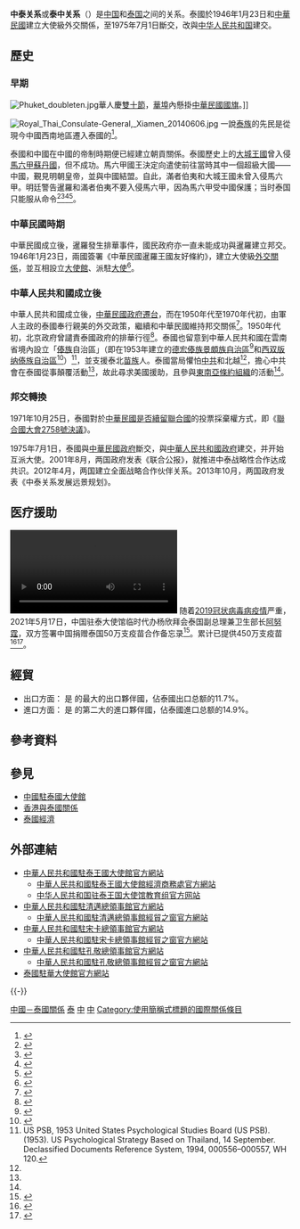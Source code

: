 {{not|中華民國與泰國關係|中非－泰国关系}}

{{Infobox Bilateral relations|中国－泰國|PRC|Thailand|map=China Thailand Locator.png|envoytitle2=[[泰國駐華大使列表|大使]]|envoy2=[[阿塔育·习萨目|阿塔育·习萨目]]<ref>{{cite web |title = 驻华大使到任顺序及递交国书日期 |url = https://www.mfa.gov.cn/web/lbfw_673061/fgzl_673083/202201/t20220114_10495616.shtml |publisher = 中华人民共和国外交部 }}</ref>|envoytitle1=[[中國駐泰國大使列表|大使]]|envoy1=[[韩志强|韩志强]]|mission1=[[中國駐泰國大使館|中國駐泰國大使館]]|mission2=[[泰國駐華大使館|泰國駐華大使館]]}}

'''中泰关系'''或'''泰中关系'''（{{lang-th|ความสัมพันธ์จีน–ไทย}}）是[[中国|中国]]和[[泰国|泰国]]之间的关系。泰國於1946年1月23日和[[中華民國|中華民國]]建立大使級外交關係，至1975年7月1日斷交，改與[[中华人民共和国|中华人民共和国]]建交。

== 歷史 ==
=== 早期 ===
[[File:Phuket_doubleten.jpg|thumb]]華人慶[[雙十節|雙十節]]，[[唐人街|華埠]]內懸掛[[中華民國國旗|中華民國國旗]]。]]

[[File:Royal_Thai_Consulate-General,_Xiamen_20140606.jpg|thumb]]
一說[[泰族|泰族]]的先民是從現今中國西南地區遷入泰國的<ref>{{cite book|author=朱振明|title=泰國：獨特的君主立憲制國家|publisher=香港城市大學出版社|location=香港|date=2011-06|edition=第二版|isbn=9789629371845}}</ref>。

泰國和中國在中國的帝制時期便已經建立朝貢關係。泰國歷史上的[[大城王國|大城王國]]曾入侵[[馬六甲蘇丹國|馬六甲蘇丹國]]，但不成功。馬六甲國王決定向遣使前往當時其中一個超級大國——中國，覲見明朝皇帝，並與中國結盟。自此，滿者伯夷和大城王國未曾入侵馬六甲。明廷警告暹羅和滿者伯夷不要入侵馬六甲，因為馬六甲受中國保護；当时泰国只能服从命令<ref>{{cite book|accessdate=14 December 2011|url=http://books.google.com/books?id=ZkLqv9pdCk4C&pg=PA180&dq=malacca+chinese+seized+portuguese+embassy&hl=en&ei=RSr1TdHSLO2o0AH9-OjrDA&sa=X&oi=book_result&ct=result&resnum=5&ved=0CEEQ6AEwBA#v=onepage&q=protectorate%20melaka%20paramesvara&f=false|title=East Asia at the center: four thousand years of engagement with the world|author=Warren I. Cohen|edition=illustrated|volume=|series=|year=2000|location=|publisher=Columbia University Press|language=|isbn=0-231-10109-0|page=175|archive-date=2014-07-04|archive-url=https://web.archive.org/web/20140704171107/http://books.google.com/books?id=ZkLqv9pdCk4C&pg=PA180&dq=malacca+chinese+seized+portuguese+embassy&hl=en&ei=RSr1TdHSLO2o0AH9-OjrDA&sa=X&oi=book_result&ct=result&resnum=5&ved=0CEEQ6AEwBA#v=onepage&q=protectorate%20melaka%20paramesvara&f=false|dead-url=no}}</ref><ref>{{cite book|accessdate=14 December 2011|url=http://books.google.com/books?id=esnWJkYRCJ4C&pg=PA142&dq=malacca+chinese++portuguese++attack&hl=en&ei=lyr1TYTtCKfn0QGi_6yFDg&sa=X&oi=book_result&ct=result&resnum=5&ved=0CD0Q6AEwBA#v=snippet&q=chinese%20recognized%20melaka%20independent%20state%20warned%20king%20thailand%20not%20meddle&f=false|title=Firearms: a global history to 1700|author=Kenneth Warren Chase|edition=illustrated|volume=|series=|year=2003|location=|publisher=Cambridge University Press|language=|isbn=0-521-82274-2|page=51|pages=|archive-date=2014-09-24|archive-url=https://web.archive.org/web/20140924141152/http://books.google.com/books?id=esnWJkYRCJ4C&pg=PA142&dq=malacca+chinese++portuguese++attack&hl=en&ei=lyr1TYTtCKfn0QGi_6yFDg&sa=X&oi=book_result&ct=result&resnum=5&ved=0CD0Q6AEwBA#v=snippet&q=chinese%20recognized%20melaka%20independent%20state%20warned%20king%20thailand%20not%20meddle&f=false|dead-url=no}}</ref><ref>{{cite book|accessdate=14 December 2011|url=http://books.google.com/books?id=Yn25FY2pY3EC&pg=PA21&dq=malacca+arabs+to+the+sword&hl=en&sa=X&ei=XHfqTtXaMIjx0gHn0422CQ&ved=0CGgQ6AEwCA#v=onepage&q=malacca%20arabs%20to%20the%20sword&f=false|title=Colonial armies in Southeast Asia|author=|edition=|volume=|series=|year=|location=|publisher=Routledge|language=|isbn=1-134-31476-0|page=21|pages=|archive-date=2014-06-10|archive-url=https://web.archive.org/web/20140610134935/http://books.google.com/books?id=Yn25FY2pY3EC&pg=PA21&dq=malacca+arabs+to+the+sword&hl=en&sa=X&ei=XHfqTtXaMIjx0gHn0422CQ&ved=0CGgQ6AEwCA#v=onepage&q=malacca%20arabs%20to%20the%20sword&f=false|dead-url=no}}</ref><ref>{{cite book|accessdate=14 December 2011|url=http://books.google.com/books?id=rxkKu46vhj0C&pg=PA21&dq=malacca+arabs+to+the+sword&hl=en&sa=X&ei=XHfqTtXaMIjx0gHn0422CQ&ved=0CGEQ6AEwBw#v=onepage&q=malacca%20arabs%20to%20the%20sword&f=false|title=Colonial armies in Southeast Asia|editor=Karl Hack, Tobias Rettig|edition=illustrated|volume=Volume 33 of Routledge studies in the modern history of Asia|series=|year=2006|location=|publisher=Psychology Press|language=|isbn=0-415-33413-6|page=21|pages=|archive-date=2014-06-08|archive-url=https://web.archive.org/web/20140608064847/http://books.google.com/books?id=rxkKu46vhj0C&pg=PA21&dq=malacca+arabs+to+the+sword&hl=en&sa=X&ei=XHfqTtXaMIjx0gHn0422CQ&ved=0CGEQ6AEwBw#v=onepage&q=malacca%20arabs%20to%20the%20sword&f=false|dead-url=no}}</ref>。

=== 中華民國時期 ===
中華民國成立後，暹羅發生排華事件，國民政府亦一直未能成功與暹羅建立邦交。1946年1月23日，兩國簽署《中華民國暹羅王國友好條約》，建立大使級[[外交#外交上的承認|外交關係]]，並互相設立[[外交代表機構#大使馆|大使館]]、派駐[[特命全權大使|大使]]<ref>{{Cite web |url = https://no06.mofa.gov.tw/mofatreatys/Result.aspx?tysubject_c=&tysubject_e=&tysubject_o=&tycountry_c=%e6%b3%b0%e5%9c%8b&tycountry_e=%e6%b3%b0%e5%9c%8b&tyeffectivedate=&tyeffectivedateE=&tysigneddate=&tysigneddateE=&start=Y&tykeyword=&Order=Signing&tyclass= |title = 條約協定查詢系統 |publisher = 中華民國外交部<!--|accessdate = 2016-12-21 |archive-date = 2019-05-11 |archive-url = https://web.archive.org/web/20190511125901/http://no06.mofa.gov.tw/mofatreatys/Result.aspx?tysubject_c=&tysubject_e=&tysubject_o=&tycountry_c=%e6%b3%b0%e5%9c%8b&tycountry_e=%e6%b3%b0%e5%9c%8b&tyeffectivedate=&tyeffectivedateE=&tysigneddate=&tysigneddateE=&start=Y&tykeyword=&Order=Signing |dead-url = no-->}}</ref>。

=== 中華人民共和國成立後 ===
中華人民共和國成立後，[[臺灣戰後時期|中華民國政府遷台]]，而在1950年代至1970年代初，由軍人主政的泰國奉行親美的外交政策，繼續和中華民國維持邦交關係<ref name=SarDesai>{{cite book|author=D. R. SarDesai|title=Southeast Asia: Past and Present|year=2010|publisher=Westview Press|location=Boulder, CO|isbn=978-0-8133-4434-8}}</ref>。1950年代初，北京政府曾譴責泰國政府的排華行徑<ref>{{cite book|title=泰国介绍|year=1951年|publisher=情报总署资料室|location=北京}}</ref>。泰國也留意到中華人民共和國在雲南省境內設立「[[傣族|傣族]]自治區」（即在1953年建立的[[德宏傣族景頗族自治州|德宏傣族景頗族自治區]]<ref>{{cite news|author=胡洪江|title=云南省德宏傣族景颇族自治州喜庆成立60周年|url=http://yn.people.com.cn/news/yunnan/BIG5/n/2013/0412/c228496-18456363.html|accessdate=2013年6月19日|publisher=人民網|date=2013年4月12日|deadurl=yes|archiveurl=https://web.archive.org/web/20131016121623/http://yn.people.com.cn/news/yunnan/BIG5/n/2013/0412/c228496-18456363.html|archivedate=2013年10月16日}}</ref>和[[西双版纳傣族自治州|西双版纳傣族自治區]]<ref>{{cite news|author=yxn|title=风雨兼程谱华章  长风破浪铸辉煌——西双版纳建州60周年商务发展成就辉煌|url=http://www.xsbn.gov.cn/zwgk/ShowArticle.asp?ArticleID=22742|publisher=西双版纳州商务局|accessdate=2013年6月19日|date=2013年2月1日|deadurl=yes|archiveurl=https://archive.is/20130701152614/http://www.xsbn.gov.cn/zwgk/ShowArticle.asp?ArticleID=22742|archivedate=2013年7月1日}}</ref>）<ref name="psb">US PSB, 1953 United States Psychological Studies Board (US PSB). (1953). US Psychological Strategy Based on Thailand, 14 September. Declassified Documents Reference System, 1994, 000556–000557, WH 120.</ref>，並支援泰北[[苗族|苗族]]人。泰國當局懼怕[[中共|中共]]和北越<ref name=SarDesai/>，擔心中共會在泰國從事顛覆活動<ref name="psb"/>，故此尋求美國援助，且參與[[東南亞條約組織|東南亞條約組織]]的活動<ref name=SarDesai/>。

=== 邦交轉換 ===
1971年10月25日，泰國對於[[中國與聯合國#代表權問題|中華民國是否續留聯合國]]的投票採棄權方式，即《[[聯合國大會2758號決議|聯合國大會2758號決議]]》。<p>1975年7月1日，泰國與[[中華民國政府|中華民國政府]]斷交，與[[中華人民共和國政府|中華人民共和國政府]]建交，并开始互派大使。2001年8月，两国政府发表《联合公报》，就推进中泰战略性合作达成共识。2012年4月，两国建立全面战略合作伙伴关系。2013年10月，两国政府发表《中泰关系发展远景规划》。

== 医疗援助 ==
[[File:2021年3月18日_泰国政府紧急调拨中国疫苗控制曼谷郊区的新发疫情.webm|2021年3月18日 泰国政府紧急调拨中国疫苗控制曼谷郊区的新发疫情]]
随着[[2019冠状病毒病疫情|2019冠状病毒病疫情]]严重，2021年5月17日，中国驻泰大使馆临时代办杨欣拜会泰国副总理兼卫生部长[[阿努霆|阿努霆]]，双方签署中国捐赠泰国50万支疫苗合作备忘录<ref>{{Cite web|title=泰国请求中国援助100万支疫苗，中方希望能将疫苗也分给在泰中国人接种！|url=https://www.thaiheadlines.com/%e6%b3%b0%e5%9b%bd%e8%af%b7%e6%b1%82%e4%b8%ad%e5%9b%bd%e6%8f%b4%e5%8a%a9100%e4%b8%87%e6%94%af%e7%96%ab%e8%8b%97%ef%bc%8c%e4%b8%ad%e6%96%b9%e5%b8%8c%e6%9c%9b%e8%83%bd%e5%b0%86%e7%96%ab%e8%8b%97/|access-date=2021-05-24|date=2021-05-17|work=泰国头条新闻|language=zh-CN}}</ref>。累计已提供450万支疫苗<ref>{{Cite web|title=在泰中国公民：能在海外接种中国疫苗，很自豪|url=https://oversea.huanqiu.com/article/43Dm8tDyOXj|access-date=2021-05-24|work=oversea.huanqiu.com}}</ref><ref>{{Cite web|title=中国再向泰国捐赠50万剂新冠疫苗，累计已提供450万剂_国际_新闻_星岛环球网|url=http://news.stnn.cc/guoji/2021/0517/858385.shtml|access-date=2021-05-24|work=news.stnn.cc}}</ref>。
== 經貿 ==
* 出口方面：{{PRC}} 是 {{THA}}的最大的出口夥伴國，佔泰國出口总额的11.7%。
* 進口方面：{{PRC}} 是 {{THA}}的第二大的進口夥伴國，佔泰國進口总额的14.9%。

== 參考資料 ==
{{Reflist}}
== 參見 ==
{{Portal box|国际关系|中国|中华人民共和国|泰國}}
* [[中國駐泰國大使館|中國駐泰國大使館]]
* [[香港與泰國關係|香港與泰國關係]]
* [[泰國經濟|泰國經濟]]

== 外部連結 ==
* [http://th.china-embassy.gov.cn/chn/ 中華人民共和國駐泰王國大使館官方網站]{{zh-cn}}{{en}}{{th}}
** [http://th.mofcom.gov.cn/ 中華人民共和國駐泰王國大使館經濟商務處官方網站]{{zh-cn}}
** [http://thailand.lxgz.org.cn/ 中华人民共和国驻泰王国大使馆教育组官方网站]{{zh-cn}}
* [http://chiangmai.china-consulate.gov.cn/chn/ 中華人民共和國駐清邁總領事館官方網站]{{zh-cn}}{{en}}{{th}}
** [http://chiangmai.mofcom.gov.cn/ 中華人民共和國駐清邁總領事館經貿之窗官方網站]{{zh-cn}}
* [http://songkhla.china-consulate.gov.cn/chn/ 中華人民共和國駐宋卡總領事館官方網站]{{zh-cn}}{{en}}
** [http://songkhla.mofcom.gov.cn/ 中華人民共和國駐宋卡總領事館經貿之窗官方網站]{{zh-cn}}
* [http://khonkaen.china-consulate.gov.cn/chn/ 中華人民共和國駐孔敬總領事館官方網站]{{zh-cn}}{{en}}
** [http://khonkaen.mofcom.gov.cn/ 中華人民共和國駐孔敬總領事館經貿之窗官方網站]{{zh-cn}}
* [https://thaiembbeij.org/cn/ 泰國駐華大使館官方網站]{{zh-cn}}{{th}}
{{-}}
{{中华人民共和国外交}}
{{泰國外交}}
[[Category:中國－泰國關係|]]
[[Category:中國與亞洲國家关系|泰]]
[[Category:泰國双边关系|中]]
[[Category:東亞文化圈|中]]
[[Category:使用簡稱式標題的國際關係條目|Category:使用簡稱式標題的國際關係條目]]